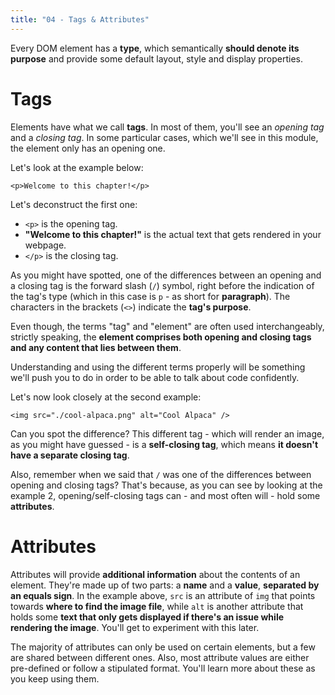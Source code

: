 ```yaml
---
title: "04 - Tags & Attributes"
---
```


Every DOM element has a **type**, which semantically **should denote its purpose** and provide some default layout, style and display properties.

# Tags

Elements have what we call **tags**. In most of them, you'll see an *opening tag* and a *closing tag*. In some particular cases, which we'll see in this module, the element only has an opening one.

Let's look at the example below:

`<p>Welcome to this chapter!</p>`


Let's deconstruct the first one:
- `<p>` is the opening tag.
- **"Welcome to this chapter!"** is the actual text that gets rendered in your webpage.
- `</p>` is the closing tag.

As you might have spotted, one of the differences between an opening and a closing tag is the forward slash (`/`) symbol, right before the indication of the tag's type (which in this case is `p` - as short for **paragraph**).
The characters in the brackets (`<>`) indicate the **tag's purpose**.

Even though, the terms "tag" and "element" are often used interchangeably, strictly speaking, the **element comprises both opening and closing tags and any content that lies between them**.

Understanding and using the different terms properly will be something we'll push you to do in order to be able to talk about code confidently.

Let's now look closely at the second example:

`<img src="./cool-alpaca.png" alt="Cool Alpaca" />`

Can you spot the difference?
This different tag - which will render an image, as you might have guessed - is a **self-closing tag**, which means **it doesn't have a separate closing tag**.

Also, remember when we said that `/` was one of the differences between opening and closing tags?
That's because, as you can see by looking at the example 2, opening/self-closing tags can - and most often will - hold some **attributes**.

# Attributes

Attributes will provide **additional information** about the contents of an element. They're made up of two parts: a **name** and a **value**, **separated by an equals sign**.
In the example above, `src` is an attribute of `img` that points towards **where to find the image file**, while `alt` is another attribute that holds some **text that only gets displayed if there's an issue while rendering the image**. You'll get to experiment with this later.

The majority of attributes can only be used on certain elements, but a few are shared between different ones. Also, most attribute values are either pre-defined or follow a stipulated format. You'll learn more about these as you keep using them.